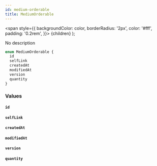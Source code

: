 ```yaml
---
id: medium-orderable
title: MediumOrderable
---
```


<span
style={{
      backgroundColor: color,
      borderRadius: '2px',
      color: '#fff',
      padding: '0.2rem',
    }}>
{children}
</span>
);

No description

```graphql
enum MediumOrderable {
  id
  selfLink
  createdAt
  modifiedAt
  version
  quantity
}
```

### Values

#### `id`

#### `selfLink`

#### `createdAt`

#### `modifiedAt`

#### `version`

#### `quantity`
